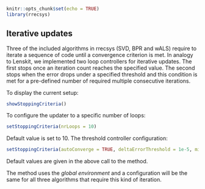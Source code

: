 <!--
%\VignetteEngine{knitr::knitr}
%\VignetteIndexEntry{5. Iterative updates for FunkSVD, BPR & wALS}
-->

```r
knitr::opts_chunk$set(echo = TRUE)
library(rrecsys)
```

## Iterative updates

Three of the included algorithms in rrecsys (SVD, BPR and wALS) require to iterate a sequence of code until a convergence criterion is met. In analogy to Lenskit, we implemented two loop controllers for iterative updates. The first stops once an iteration count reaches the specified value. The second stops when the error drops under a specified threshold and this condition is met for a pre-defined number of required multiple consecutive iterations.

To display the current setup:
```r
showStoppingCriteria()
```
To configure the updater to a specific number of loops:
```r
setStoppingCriteria(nrLoops = 10)
```
Default value is set to 10.
The threshold controller configuration:
```r
setStoppingCriteria(autoConverge = TRUE, deltaErrorThreshold = 1e-5, minNrLoops = 10)
```
Default values are given in the above call to the method. 

The method uses the *global environment* and a configuration will be the same for all three algorithms that require this kind of iteration.
